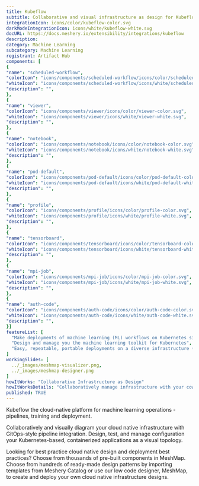 ```yaml
---
title: Kubeflow
subtitle: Collaborative and visual infrastructure as design for Kubeflow
integrationIcon: icons/color/kubeflow-color.svg
darkModeIntegrationIcon: icons/white/kubeflow-white.svg
docURL: https://docs.meshery.io/extensibility/integrations/kubeflow
description: 
category: Machine Learning
subcategory: Machine Learning
registrant: Artifact Hub
components: [
{
"name": "scheduled-workflow",
"colorIcon": "icons/components/scheduled-workflow/icons/color/scheduled-workflow-color.svg",
"whiteIcon": "icons/components/scheduled-workflow/icons/white/scheduled-workflow-white.svg",
"description": "",
},
{
"name": "viewer",
"colorIcon": "icons/components/viewer/icons/color/viewer-color.svg",
"whiteIcon": "icons/components/viewer/icons/white/viewer-white.svg",
"description": "",
},
{
"name": "notebook",
"colorIcon": "icons/components/notebook/icons/color/notebook-color.svg",
"whiteIcon": "icons/components/notebook/icons/white/notebook-white.svg",
"description": "",
},
{
"name": "pod-default",
"colorIcon": "icons/components/pod-default/icons/color/pod-default-color.svg",
"whiteIcon": "icons/components/pod-default/icons/white/pod-default-white.svg",
"description": "",
},
{
"name": "profile",
"colorIcon": "icons/components/profile/icons/color/profile-color.svg",
"whiteIcon": "icons/components/profile/icons/white/profile-white.svg",
"description": "",
},
{
"name": "tensorboard",
"colorIcon": "icons/components/tensorboard/icons/color/tensorboard-color.svg",
"whiteIcon": "icons/components/tensorboard/icons/white/tensorboard-white.svg",
"description": "",
},
{
"name": "mpi-job",
"colorIcon": "icons/components/mpi-job/icons/color/mpi-job-color.svg",
"whiteIcon": "icons/components/mpi-job/icons/white/mpi-job-white.svg",
"description": "",
},
{
"name": "auth-code",
"colorIcon": "icons/components/auth-code/icons/color/auth-code-color.svg",
"whiteIcon": "icons/components/auth-code/icons/white/auth-code-white.svg",
"description": "",
}]
featureList: [
  "Make deployments of machine learning (ML) workflows on Kubernetes simple, portable and scalable. ",
  "Design and manage you the machine learning toolkit for Kubernetes",
  "Easy, repeatable, portable deployments on a diverse infrastructure (for example, experimenting on a laptop, then moving to an on-premises cluster or to the cloud)"
]
workingSlides: [
  ../_images/meshmap-visualizer.png,
  ../_images/meshmap-designer.png
]
howItWorks: "Collaborative Infrastructure as Design"
howItWorksDetails: "Collaboratively manage infrastructure with your coworkers synchronously sharing the same designs."
published: TRUE
---
```


<p>
  Kubeflow the cloud-native platform for machine learning operations - pipelines, training and
  deployment.
</p>
<p>
  Collaboratively and visually diagram your cloud native infrastructure with GitOps-style pipeline
  integration. Design, test, and manage configuration your Kubernetes-based, containerized
  applications as a visual topology.
</p>
<p>
  Looking for best practice cloud native design and deployment best practices? Choose from thousands
  of pre-built components in MeshMap. Choose from hundreds of ready-made design patterns by
  importing templates from Meshery Catalog or use our low code designer, MeshMap, to create and
  deploy your own cloud native infrastructure designs.
</p>
